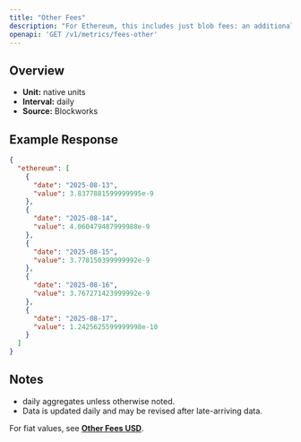 ```yaml
---
title: "Other Fees"
description: "For Ethereum, this includes just blob fees: an additional fee for transactions that post data to \"blobs,\" which are specialized data availability solutions for L2 blockchains."
openapi: 'GET /v1/metrics/fees-other'
---
```


## Overview

- **Unit:** native units
- **Interval:** daily
- **Source:** Blockworks

## Example Response

```json
{
  "ethereum": [
    {
      "date": "2025-08-13",
      "value": 3.8377881599999995e-9
    },
    {
      "date": "2025-08-14",
      "value": 4.060479487999988e-9
    },
    {
      "date": "2025-08-15",
      "value": 3.778150399999992e-9
    },
    {
      "date": "2025-08-16",
      "value": 3.767271423999992e-9
    },
    {
      "date": "2025-08-17",
      "value": 1.2425625599999998e-10
    }
  ]
}
```

## Notes
- daily aggregates unless otherwise noted.
- Data is updated daily and may be revised after late-arriving data.


<Note>For fiat values, see **[Other Fees USD](./fees-other-usd)**.</Note>